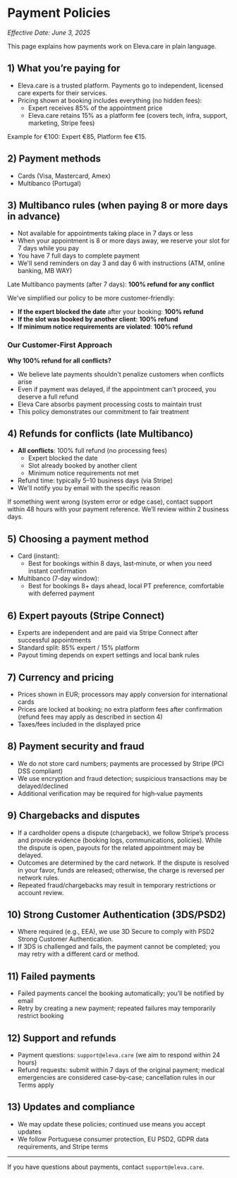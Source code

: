 # Payment Policies

_Effective Date: June 3, 2025_

This page explains how payments work on Eleva.care in plain language.

## 1) What you’re paying for

- Eleva.care is a trusted platform. Payments go to independent, licensed care experts for their services.
- Pricing shown at booking includes everything (no hidden fees):
  - Expert receives 85% of the appointment price
  - Eleva.care retains 15% as a platform fee (covers tech, infra, support, marketing, Stripe fees)

Example for €100: Expert €85, Platform fee €15.

## 2) Payment methods

- Cards (Visa, Mastercard, Amex)
- Multibanco (Portugal)

## 3) Multibanco rules (when paying 8 or more days in advance)

- Not available for appointments taking place in 7 days or less
- When your appointment is 8 or more days away, we reserve your slot for 7 days while you pay
- You have 7 full days to complete payment
- We'll send reminders on day 3 and day 6 with instructions (ATM, online banking, MB WAY)

Late Multibanco payments (after 7 days): **100% refund for any conflict**

We've simplified our policy to be more customer-friendly:

- **If the expert blocked the date** after your booking: **100% refund**
- **If the slot was booked by another client**: **100% refund**
- **If minimum notice requirements are violated**: **100% refund**

### Our Customer-First Approach

**Why 100% refund for all conflicts?**

- We believe late payments shouldn't penalize customers when conflicts arise
- Even if payment was delayed, if the appointment can't proceed, you deserve a full refund
- Eleva Care absorbs payment processing costs to maintain trust
- This policy demonstrates our commitment to fair treatment

## 4) Refunds for conflicts (late Multibanco)

- **All conflicts**: 100% full refund (no processing fees)
  - Expert blocked the date
  - Slot already booked by another client
  - Minimum notice requirements not met
- Refund time: typically 5–10 business days (via Stripe)
- We'll notify you by email with the specific reason

If something went wrong (system error or edge case), contact support within 48 hours with your payment reference. We’ll review within 2 business days.

## 5) Choosing a payment method

- Card (instant):
  - Best for bookings within 8 days, last‑minute, or when you need instant confirmation
- Multibanco (7‑day window):
  - Best for bookings 8+ days ahead, local PT preference, comfortable with deferred payment

## 6) Expert payouts (Stripe Connect)

- Experts are independent and are paid via Stripe Connect after successful appointments
- Standard split: 85% expert / 15% platform
- Payout timing depends on expert settings and local bank rules

## 7) Currency and pricing

- Prices shown in EUR; processors may apply conversion for international cards
- Prices are locked at booking; no extra platform fees after confirmation (refund fees may apply as described in section 4)
- Taxes/fees included in the displayed price

## 8) Payment security and fraud

- We do not store card numbers; payments are processed by Stripe (PCI DSS compliant)
- We use encryption and fraud detection; suspicious transactions may be delayed/declined
- Additional verification may be required for high‑value payments

## 9) Chargebacks and disputes

- If a cardholder opens a dispute (chargeback), we follow Stripe’s process and provide evidence (booking logs, communications, policies). While the dispute is open, payouts for the related appointment may be delayed.
- Outcomes are determined by the card network. If the dispute is resolved in your favor, funds are released; otherwise, the charge is reversed per network rules.
- Repeated fraud/chargebacks may result in temporary restrictions or account review.

## 10) Strong Customer Authentication (3DS/PSD2)

- Where required (e.g., EEA), we use 3D Secure to comply with PSD2 Strong Customer Authentication.
- If 3DS is challenged and fails, the payment cannot be completed; you may retry with a different card or method.

## 11) Failed payments

- Failed payments cancel the booking automatically; you’ll be notified by email
- Retry by creating a new payment; repeated failures may temporarily restrict booking

## 12) Support and refunds

- Payment questions: `support@eleva.care` (we aim to respond within 24 hours)
- Refund requests: submit within 7 days of the original payment; medical emergencies are considered case‑by‑case; cancellation rules in our Terms apply

## 13) Updates and compliance

- We may update these policies; continued use means you accept updates
- We follow Portuguese consumer protection, EU PSD2, GDPR data requirements, and Stripe terms

---

If you have questions about payments, contact `support@eleva.care`.
